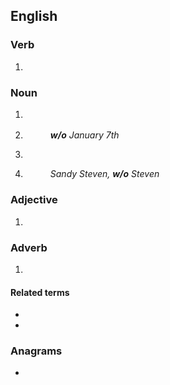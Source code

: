 {{also|Appendix:Variations of "wo"}}
==English==

===Verb===
{{head|en|verb}}
# {{lb|en|finance|insurance}} {{abbreviation of|en|write off}}

===Noun===
{{en-noun|!}}

# {{lb|en|sport}} {{abbreviation of|en|walkover}}
#{{lb|en|scheduling}} {{abbreviation of|en|[[week]] of}}
#: '''''w/o''' January 7th''
#{{lb|en|finance|insurance}} {{abbreviation of|en|write-off}}
# {{abbreviation of|en|[[wife]] [[of]]}}
#: ''Sandy Steven, '''w/o''' Steven''

===Adjective===
{{head|en|verb}}
# {{lb|en|chemistry}} {{abbreviation of|en|[[emulsion]] of water in oil}}

===Adverb===
{{en-adv|-}}

# {{abbreviation of|en|without}}

====Related terms====
* {{l|en|w/}}
* {{l|en|w/i}}

===Anagrams===
* {{anagrams|en|a=ow|'ow|ow}}